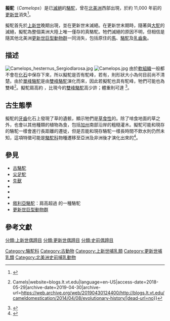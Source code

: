 {{Automatic Taxobox
| fossil_range = [[上新世|上新世]]晚期至[[全新世|全新世]] {{fossil range|3.2|0.010}}
| image = Camelops hesternus.jpg
| image_width = 250px
| image_caption = [[洛杉矶|洛杉矶]][[拉布雷亞瀝青坑|喬治·C·佩奇博物館]]的西方擬駝標本。
| taxon = Camelops
| authority = [[約瑟夫·萊迪|Leidy]], 1854
| type_species =西方擬駝 ''Camelops hesternus''
| type_species_authority = Leidy, 1873
| subdivision_ranks = 種
| subdivision = 
*†''Camelops kansanus'' Leidy, 1854 
*†西方擬駝 ''Camelops hesternus'' Leidy, 1873
*†''Camelops minidokae'' Hay, 1927
}}
'''擬駝'''（''Camelops''）是已[[滅絕|滅絕]]的[[駱駝|駱駝]]，曾在[[北美洲|北美洲]]西部出現，於約 11,000 年前的[[更新世|更新世]]消失<ref name=anzaborrego>{{cite web|url=http://www.anzaborregopaleo.org/CAMELOPS.html|title=Camelops|publisher=Anza-Borrego Desert State Park Paleontology Society|archiveurl=https://web.archive.org/web/20110904045057/http://www.anzaborregopaleo.org/CAMELOPS.html|archivedate=2011-09-04}}</ref>。

擬駝首先於[[上新世|上新世]]晚期出現，並在更新世末滅絕。在更新世末期時，隨著{{link-en|副駱駝|Paracamelus}}與[[大駝|大駝]]的滅絕，擬駝為整個美洲大陸上唯一僅存的真駱駝。牠們滅絕的原因不明，但相信是隨其他北美洲[[更新世巨型動物群|更新世巨型動物群]]一同消失，包括原住的[[馬部|馬]]、[[駱駝|駱駝]]及[[乳齒象|乳齒象]]。

== 描述 ==
[[Image:Camelops_hesternus_Sergiodlarosa.jpg|thumb]]
[[File:Camelops.jpg|thumb]]
由於[[軟組織|軟組織]]一般都不會在[[化石|化石]]中保存下來，所以擬駝是否有駝峰，若有，則形狀大小為何目前尚不清楚。由於[[單峰駱駝|單峰駱駝]]是由[[雙峰駱駝|雙峰駱駝]]演化而來，因此若擬駝也具有駝峰，牠們可能也為雙峰<ref>{{Cite web|url=https://blogs.lt.vt.edu/cameldomestication/2014/04/08/evolutionary-history/|title=Evolutionary History {{!}} Camels|website=blogs.lt.vt.edu|language=en-US|access-date=2018-05-29|archive-date=2019-04-30|archive-url=https://web.archive.org/web/20190430124400/http://blogs.lt.vt.edu/cameldomestication/2014/04/08/evolutionary-history/|dead-url=no}}</ref>。擬駝肩高約 {{convert|2.2|m|ft|abbr=on}}，比現今的[[雙峰駱駝|雙峰駱駝]]高少許；體重則可達 {{convert|800|kg|lb|abbr=on}}<ref>{{cite web|url=http://library.sandiegozoo.org/factsheets/_extinct/camel_extinct_western/extinctcamel.htm|title=Extinct Western Camel Fact Sheet, 2009|website=Library.sandiegozoo.org|accessdate=10 November 2017|archive-url=https://web.archive.org/web/20171021032118/http://library.sandiegozoo.org/factsheets/_extinct/camel_extinct_western/extinctcamel.htm|archive-date=2017-10-21|dead-url=yes}}</ref>。

== 古生態學 ==
擬駝的[[牙齒|牙齒]]化石上發現了草的遺骸，顯示牠們是[[草食性|草食性]]的。除了啃食地面的草之外，也會以其他種類的植物為食，包括[[加州|加州]]南部沿岸的粗糙灌木。擬駝可能和現存的駱駝一樣會進行長距離的遷徙，但是否能和現存駱駝一樣長時間不飲水則仍然未知，這項特徵可能是[[駱駝科|駱駝科]]物種遷移至亞洲及非洲後才演化出來的<ref>{{cite web|url=http://www.sdnhm.org/archive/exhibits/mystery/fg_camel.html|title=San Diego Natural History Museum Fossil Mysteries Field Guide: Extinct Camel|first=San Diego Natural History|last=Museum|website=Sdnhm.org|accessdate=10 November 2017|archive-date=2014-07-06|archive-url=https://web.archive.org/web/20140706005829/http://sdnhm.org/archive/exhibits/mystery/fg_camel.html|dead-url=no}}</ref>。

== 參見 ==
{{Portal|滅絕與瀕危物種}}
*[[古駱駝|古駱駝]]
*[[尖足駝|尖足駝]]
*[[先獸|先獸]]
*{{link-en|原駝|Procamelus}}
*{{link-en|原疣腳獸|Protylopus}}
*{{link-en|小古駝|Stenomylus}}
*[[敘利亞駱駝|敘利亞駱駝]]：肩高超過 {{convert|2.7|m|ft}} 的一種駱駝
*[[更新世巨型動物群|更新世巨型動物群]]

== 參考文獻 ==
{{reflist}}

{{Taxonbar|from=Q133439}}
[[Category:駱駝科|Category:駱駝科]]
[[Category:古動物|Category:古動物]]
[[Category:上新世哺乳類|Category:上新世哺乳類]]
[[Category:更新世哺乳類|Category:更新世哺乳類]]
[[Category:北美洲史前哺乳動物|Category:北美洲史前哺乳動物]]
[[分類:上新世偶蹄目|分類:上新世偶蹄目]]
[[分類:更新世偶蹄目|分類:更新世偶蹄目]]
[[分類:史前偶蹄目|分類:史前偶蹄目]]